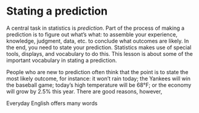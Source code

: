 # Stating a prediction

A central task in statistics is *prediction*. Part of the process of making a prediction is to figure out what's what: to assemble your experience, knowledge, judgment, data, etc. to conclude what outcomes are likely. In the end, you need to state your prediction. Statistics makes  use of special tools, displays, and vocabulary to do this. This lesson is about some of the important vocabulary in stating a prediction.

People who are new to prediction often think that the point is to state the most likely outcome, for instance: it won't rain today; the Yankees will win the baseball game; today's high temperature will be 68°F; or the economy will grow by 2.5% this year. There are good reasons, however, 

Everyday English offers many words 